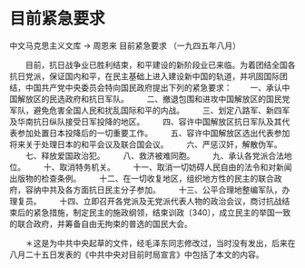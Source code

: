 # 目前紧急要求

中文马克思主义文库 -> 周恩来
目前紧急要求
（一九四五年八月）


　　目前，抗日战争业已胜利结束，和平建设的新阶段业已来临。为着团结全国各抗日党派，保证国内和平，在民主基础上进入建设新中国的轨道，并巩固国际团结，中国共产党中央委员会特向国民政府提出下列的紧急要求：
　　一、承认中国解放区的民选政府和抗日军队。
　　二、撤退包围和进攻中国解放区的国民党军队，避免危害全国人民和扰乱国际和平的内战。
　　三、划定八路军、新四军及华南抗日纵队接受日军投降的地区。
　　四、容许中国解放区抗日军队及其代表参加处置日本投降后的一切重要工作。
　　五、容许中国解放区选出代表参加将来关于处理日本的和平会议及联合国会议。
　　六、严惩汉奸，解散伪军。
　　七、释放爱国政治犯。
　　八、救济被难同胞。
　　九、承认各党派合法地位。
　　十、取消特务机关。
　　十一、取消一切妨碍人民自由的法令和对新闻出版物的检查条例。
　　十二、在一切收复地区，组织地方性的民主的联合政府，容纳中共及各方面抗日民主分子参加。
　　十三、公平合理地整编军队，办理复员。
　　十四、立即召开各党派及无党派代表人物的政治会议，商讨抗战结束后的紧急措施，制定民主的施政纲领，结束训政〔340〕，成立民主的举国一致的联合政府，并筹备自由无拘束的普选的国民大会。


　　＊这是为中共中央起草的文件，经毛泽东同志修改过，当时没有发出，后来在八月二十五日发表的《中共中央对目前时局宣言》中包括了本文的内容。



